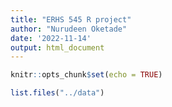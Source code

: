 ```yaml
---
title: "ERHS 545 R project"
author: "Nurudeen Oketade"
date: '2022-11-14'
output: html_document
---
```


```r
knitr::opts_chunk$set(echo = TRUE)
```

```r
list.files("../data")
```

